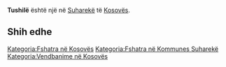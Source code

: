 {{Fshat në 
 | Emri                = Tushilë
 | EmriAlt                = 
 | NAME_SHORT_FORM=      
 | NAME_GENERIC=      
 | NAME_SORT_NAME_RO=      TUSHILE
 | FULL_NAME_RO = Tushilë
 | FULL_NAME_ND_RO=Tushile
 | SORT_NAME_RG=TUSHILE
 | FULL_NAME_RG=Tushilë
 | FULL_NAME_ND_RG=Tushile
 | SRP_NAME_SHORT_FORM=      
 | SRP_NAME_GENERIC=      
 | SRP_NAME_SORT_NAME_RO=      
 | SRP_FULL_NAME_RO = 
 | SRP_FULL_NAME_ND_RO=
 | SRP_SORT_NAME_RG=
 | SRP_FULL_NAME_RG=
 | SRP_FULL_NAME_ND_RG=
 | Emri (Rasa dhanore) = 
 | Figura              = 
 | Shteti              = Kosovo
 | Komuna              = Suharekë
 | Kodi postar         = 
 | Sipërfaqja          = 

 | Popullsia           = 

 | Regj. i popullsisë  = 
 | Dend. e popullsisë  = 
 | Faqja zyrtare       = 
 <!--- Koordinatat ----> 
 | Gjerësia            = 42.698056
 | Gjatësia            = 20.7425
 | Lartësia            = 
}}
'''Tushilë''' është një [[]] në [[Suharekë]] të [[Kosovës]].

<!-- == Gjeografia == -->
<!-- == Historia == -->
<!-- == Demografia == -->
== Shih edhe ==
{{Komuna Suharekë}}
{{Kosovo-Administrata-Cung}}

[[Kategoria:Fshatra në Kosovës]]
[[Kategoria:Fshatra në Kommunes Suharekë]]
[[Kategoria:Vendbanime në Kosovës]]